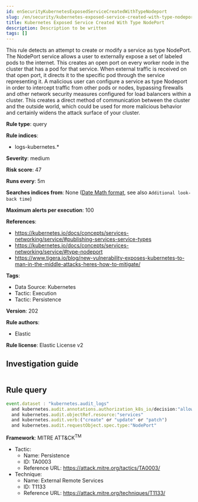 ```yaml
---
id: enSecurityKubernetesExposedServiceCreatedWithTypeNodeport
slug: /en/security/kubernetes-exposed-service-created-with-type-nodeport
title: Kubernetes Exposed Service Created With Type NodePort
description: Description to be written
tags: []
---
```


<div id="kubernetes-exposed-service-created-with-type-nodeport"></div>

This rule detects an attempt to create or modify a service as type NodePort. The NodePort service allows a user to externally expose a set of labeled pods to the internet. This creates an open port on every worker node in the cluster that has a pod for that service. When external traffic is received on that open port, it directs it to the specific pod through the service representing it. A malicious user can configure a service as type Nodeport in order to intercept traffic from other pods or nodes, bypassing firewalls and other network security measures configured for load balancers within a cluster. This creates a direct method of communication between the cluster and the outside world, which could be used for more malicious behavior and certainly widens the attack surface of your cluster.

**Rule type**: query

**Rule indices**: 

* logs-kubernetes.*

**Severity**: medium

**Risk score**: 47

**Runs every**: 5m

**Searches indices from**: None ([Date Math format](((ref))/common-options.html#date-math), see also <DocLink id="enSecurityRulesUiCreate" section="set-the-rules-schedule">`Additional look-back time`</DocLink>)

**Maximum alerts per execution**: 100

**References**: 

* https://kubernetes.io/docs/concepts/services-networking/service/#publishing-services-service-types
* https://kubernetes.io/docs/concepts/services-networking/service/#type-nodeport
* https://www.tigera.io/blog/new-vulnerability-exposes-kubernetes-to-man-in-the-middle-attacks-heres-how-to-mitigate/

**Tags**: 

* Data Source: Kubernetes
* Tactic: Execution
* Tactic: Persistence

**Version**: 202

**Rule authors**: 

* Elastic

**Rule license**: Elastic License v2

## Investigation guide

```markdown

```

## Rule query

```js
event.dataset : "kubernetes.audit_logs"
  and kubernetes.audit.annotations.authorization_k8s_io/decision:"allow"
  and kubernetes.audit.objectRef.resource:"services"
  and kubernetes.audit.verb:("create" or "update" or "patch")
  and kubernetes.audit.requestObject.spec.type:"NodePort"

```

**Framework**: MITRE ATT&CK<sup>TM</sup>

* Tactic:
    * Name: Persistence
    * ID: TA0003
    * Reference URL: https://attack.mitre.org/tactics/TA0003/
* Technique:
    * Name: External Remote Services
    * ID: T1133
    * Reference URL: https://attack.mitre.org/techniques/T1133/

